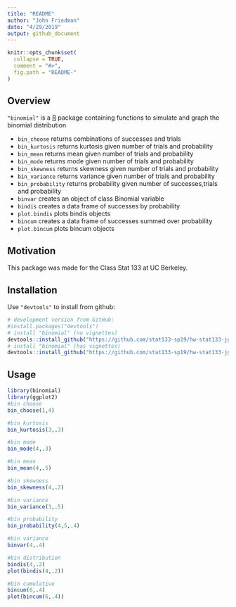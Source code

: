 ```yaml
---
title: "README"
author: "John Friedman"
date: "4/29/2019"
output: github_document
---
```


```r
knitr::opts_chunk$set(
  collapse = TRUE,
  comment = "#>",
  fig.path = "README-"
)
```

## Overview

`"binomial"` is a [R](http://www.r-project.org/) package containing functions to simulate and graph the binomial distribution

* `bin_choose` returns combinations of successes and trials
* `bin_kurtosis` returns kurtosis given number of trials and probability
* `bin_mean` returns mean given number of trials and probability
* `bin_mode` returns mode given number of trials and probability
* `bin_skewness` returns skewness given number of trials and probability
* `bin_variance` returns variance given number of trials and probability
* `bin_probability` returns probability given number of successes,trials and  probability
* `binvar` creates an object of class Binomial variable
* `bindis` creates a data frame of successes by probability
* `plot.bindis` plots bindis objects
* `bincum` creates a data frame of successes summed over probability
* `plot.bincum` plots bincum objects




## Motivation

This package was made for the Class Stat 133 at UC Berkeley.


## Installation

Use `"devtools"` to install from github:

```r
# development version from GitHub:
#install.packages("devtools") 
# install "binomial" (no vignettes)
devtools::install_github("https://github.com/stat133-sp19/hw-stat133-jgoman99/tree/master/workout03")
# install "binomial" (has vignettes)
devtools::install_github("https://github.com/stat133-sp19/hw-stat133-jgoman99/tree/master/workout03", build_vignettes = TRUE)
```


## Usage

```r
library(binomial)
library(ggplot2)
#bin choose
bin_choose(1,4)

#bin kurtosis
bin_kurtosis(3,.3)

#bin mode 
bin_mode(4,.3)

#bin mean
bin_mean(4,.5)

#bin skewness
bin_skewness(4,.2)

#bin variance
bin_variance(3,.5)

#bin probability
bin_probability(4,5,.4)

#bin variance
binvar(4,.4)

#bin distribution
bindis(4,.2)
plot(bindis(4,.2))

#bin cumulative
bincum(6,.4)
plot(bincum(6,.4))
```

